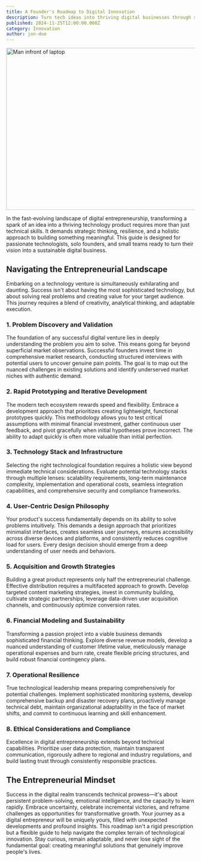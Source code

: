 ```yaml
---
title: A Founder's Roadmap to Digital Innovation
description: Turn tech ideas into thriving digital businesses through strategic innovation and user-centered beautiful design.
published: 2024-11-25T12:00:00.000Z
category: Innovation
author: jon-doe
---
```


<Image
  src="/assets/blog/a-founders-roadmap-to-digital-innovation/hero.webp"
  alt="Man infront of laptop"
  width="768"
  height="432"
  className="w-full rounded-lg"
/>

In the fast-evolving landscape of digital entrepreneurship, transforming a spark of an idea into a thriving technology product requires more than just technical skills. It demands strategic thinking, resilience, and a holistic approach to building something meaningful. This guide is designed for passionate technologists, solo founders, and small teams ready to turn their vision into a sustainable digital business.

## Navigating the Entrepreneurial Landscape

Embarking on a technology venture is simultaneously exhilarating and daunting. Success isn't about having the most sophisticated technology, but about solving real problems and creating value for your target audience. This journey requires a blend of creativity, analytical thinking, and adaptable execution.

### 1. Problem Discovery and Validation

The foundation of any successful digital venture lies in deeply understanding the problem you aim to solve. This means going far beyond superficial market observations. Successful founders invest time in comprehensive market research, conducting structured interviews with potential users to uncover genuine pain points. The goal is to map out the nuanced challenges in existing solutions and identify underserved market niches with authentic demand.

### 2. Rapid Prototyping and Iterative Development

The modern tech ecosystem rewards speed and flexibility. Embrace a development approach that prioritizes creating lightweight, functional prototypes quickly. This methodology allows you to test critical assumptions with minimal financial investment, gather continuous user feedback, and pivot gracefully when initial hypotheses prove incorrect. The ability to adapt quickly is often more valuable than initial perfection.

### 3. Technology Stack and Infrastructure

Selecting the right technological foundation requires a holistic view beyond immediate technical considerations. Evaluate potential technology stacks through multiple lenses: scalability requirements, long-term maintenance complexity, implementation and operational costs, seamless integration capabilities, and comprehensive security and compliance frameworks.

### 4. User-Centric Design Philosophy

Your product's success fundamentally depends on its ability to solve problems intuitively. This demands a design approach that prioritizes minimalist interfaces, creates seamless user journeys, ensures accessibility across diverse devices and platforms, and consistently reduces cognitive load for users. Every design decision should emerge from a deep understanding of user needs and behaviors.

### 5. Acquisition and Growth Strategies

Building a great product represents only half the entrepreneurial challenge. Effective distribution requires a multifaceted approach to growth. Develop targeted content marketing strategies, invest in community building, cultivate strategic partnerships, leverage data-driven user acquisition channels, and continuously optimize conversion rates.

### 6. Financial Modeling and Sustainability

Transforming a passion project into a viable business demands sophisticated financial thinking. Explore diverse revenue models, develop a nuanced understanding of customer lifetime value, meticulously manage operational expenses and burn rate, create flexible pricing structures, and build robust financial contingency plans.

### 7. Operational Resilience

True technological leadership means preparing comprehensively for potential challenges. Implement sophisticated monitoring systems, develop comprehensive backup and disaster recovery plans, proactively manage technical debt, maintain organizational adaptability in the face of market shifts, and commit to continuous learning and skill enhancement.

### 8. Ethical Considerations and Compliance

Excellence in digital entrepreneurship extends beyond technical capabilities. Prioritize user data protection, maintain transparent communication, rigorously adhere to regional and industry regulations, and build lasting trust through consistently responsible practices.

## The Entrepreneurial Mindset

Success in the digital realm transcends technical prowess—it's about persistent problem-solving, emotional intelligence, and the capacity to learn rapidly. Embrace uncertainty, celebrate incremental victories, and reframe challenges as opportunities for transformative growth.
Your journey as a digital entrepreneur will be uniquely yours, filled with unexpected developments and profound insights. This roadmap isn't a rigid prescription but a flexible guide to help navigate the complex terrain of technological innovation.
Stay curious, remain adaptable, and never lose sight of the fundamental goal: creating meaningful solutions that genuinely improve people's lives.
